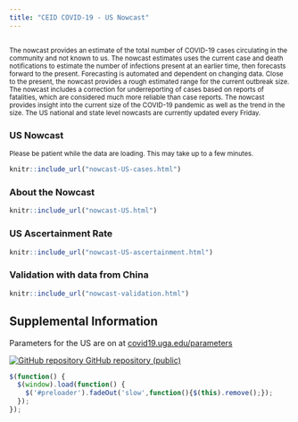 ```yaml
---
title: "CEID COVID-19 - US Nowcast"
---
```


<p id="disclaimer"></p>

## {.tabset .tabset-fade}

<small>The nowcast provides an estimate of the total number of COVID-19 cases circulating in the community and not known to us. The nowcast estimates uses the current case and death notifications to estimate the number of infections present at an earlier time, then forecasts forward to the present. Forecasting is automated and dependent on changing data. Close to the present, the nowcast provides a rough estimated range for the current outbreak size. The nowcast includes a correction for underreporting of cases based on reports of fatalities, which are considered much more reliable than case reports. The nowcast provides insight into the current size of the COVID-19 pandemic as well as the trend in the size. The US national and state level nowcasts are currently updated every Friday.</small>

### US Nowcast
<small>Please be patient while the data are loading. This may take up to a few minutes.</small>
<div id="preloader"></div>
```r
knitr::include_url("nowcast-US-cases.html")
```
<script>iFrameResize({ log: false }, '#nowcast-case-reports')</script>
<!-- <script>reloadOnVisible('nowcast-case-reports')</script> -->
<!-- ### US Nowcast from fatalities -->

<!-- ```{r echo=FALSE, out.extra='id="nowcast-fatalities" scrolling="no" width="100%"'} -->
<!-- knitr::include_url("nowcast-US-fatalities.html") -->
<!-- ``` -->
<!-- <script>iFrameResize({ log: false }, '#nowcast-fatalities')</script> -->

### About the Nowcast

```r
knitr::include_url("nowcast-US.html")
```
<script>iFrameResize({ log: false }, '#nowcast-algorithm')</script>
<script>reloadOnVisible('nowcast-algorithm')</script>

### US Ascertainment Rate

```r
knitr::include_url("nowcast-US-ascertainment.html")
```
<script>iFrameResize({ log: false }, '#nowcast-ascertainment')</script>
<script>reloadOnVisible('nowcast-ascertainment')</script>

### Validation with data from China
```r
knitr::include_url("nowcast-validation.html")
```
<script>iFrameResize({ log: false }, '#nowcast-validation')</script>
<script>reloadOnVisible('nowcast-validation')</script>

## Supplemental Information
  
<div class="container-frames">

Parameters for the US are on at [covid19.uga.edu/parameters](http://covid19.uga.edu/parameters)


<!--Preprint: [download]() -->
  
<p>
  <a href="https://github.com/CEIDatUGA/ncov-nowcast" taget="_blank">
  <img src="images/GitHub-Mark-64px.png" id="github-icon" alt="GitHub repository"/>
  GitHub repository (public)
  </a>
</p>
  
</div>
  
<!--Preloader code:-->
```js
$(function() {
  $(window).load(function() {
    $('#preloader').fadeOut('slow',function(){$(this).remove();});
  });
});
```